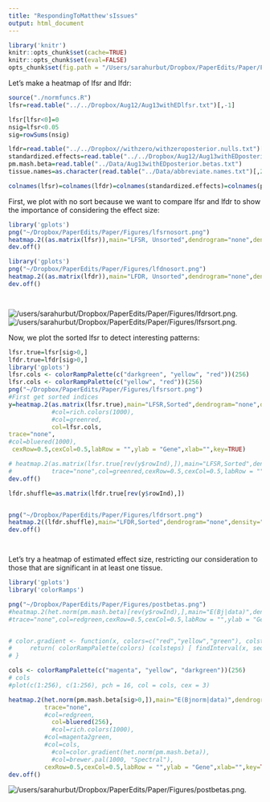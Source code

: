 ```yaml
---
title: "RespondingToMatthew'sIssues"
output: html_document
---
```


```r
library('knitr')
knitr::opts_chunk$set(cache=TRUE)
knitr::opts_chunk$set(eval=FALSE)
opts_chunk$set(fig.path = "/Users/sarahurbut/Dropbox/PaperEdits/Paper/Figures/") 
```

Let's make a heatmap of lfsr and lfdr:

```r
source("./normfuncs.R")
lfsr=read.table("../../Dropbox/Aug12/Aug13withEDlfsr.txt")[,-1]

lfsr[lfsr<0]=0
nsig=lfsr<0.05
sig=rowSums(nsig)

lfdr=read.table("../../Dropbox//withzero/withzeroposterior.nulls.txt")[,-1]
standardized.effects=read.table("../../Dropbox/Aug12/Aug13withEDposterior.means.txt")[,-1]
pm.mash.beta=read.table("../Data/Aug13withEDposterior.betas.txt")
tissue.names=as.character(read.table("../Data/abbreviate.names.txt")[,2])

colnames(lfsr)=colnames(lfdr)=colnames(standardized.effects)=colnames(pm.mash.beta)=tissue.names

```

First, we plot with no sort because we want to compare lfsr and lfdr to show the importance of considering the effect size:

```r

library('gplots')
png("~/Dropbox/PaperEdits/Paper/Figures/lfsrnosort.png")
heatmap.2((as.matrix(lfsr)),main="LFSR, Unsorted",dendrogram="none",density="none",Colv=FALSE,Rowv=FALSE,trace="none",col=bluered(1000),cexRow=0.5,cexCol=0.5,labRow = "",ylab = "Gene",xlab="",key = T)
dev.off()

library('gplots')
png("~/Dropbox/PaperEdits/Paper/Figures/lfdnosort.png")
heatmap.2((as.matrix(lfdr)),main="LFDR, Unsorted",dendrogram="none",density="none",Colv=FALSE,Rowv = FALSE,trace="none",col=bluered(1000),cexRow=0.5,cexCol=0.5,labRow = "",ylab = "Gene",xlab="",key = FALSE)
dev.off()




```

![/users/sarahurbut/Dropbox/PaperEdits/Paper/Figures/lfdrsort.png](/Users/sarahurbut/Dropbox/PaperEdits/Paper/Figures/lfdrsort.png).
![/users/sarahurbut/Dropbox/PaperEdits/Paper/Figures/lfsrsort.png](/Users/sarahurbut/Dropbox/PaperEdits/Paper/Figures/lfsrsort.png).

Now, we plot the sorted lfsr to detect interesting patterns:

```r

lfsr.true=lfsr[sig>0,]
lfdr.true=lfdr[sig>0,]
library('gplots')
lfsr.cols <- colorRampPalette(c("darkgreen", "yellow", "red"))(256)
lfsr.cols <- colorRampPalette(c("yellow", "red"))(256)
png("~/Dropbox/PaperEdits/Paper/Figures/lfsrsort.png")
#First get sorted indices
y=heatmap.2(as.matrix(lfsr.true),main="LFSR,Sorted",dendrogram="none",density="none",Colv=FALSE,#Rowv=FALSE,
            #col=rich.colors(1000),
            #col=greenred,
            col=lfsr.cols,
trace="none",
#col=bluered(1000),
 cexRow=0.5,cexCol=0.5,labRow = "",ylab = "Gene",xlab="",key=TRUE)

# heatmap.2(as.matrix(lfsr.true[rev(y$rowInd),]),main="LFSR,Sorted",dendrogram="none",density="none",Colv=FALSE,Rowv=FALSE,
#           trace="none",col=greenred,cexRow=0.5,cexCol=0.5,labRow = "",ylab = "Gene",xlab="",breaks=seq(0,1,by=0.01),key=TRUE)
dev.off()

lfdr.shuffle=as.matrix(lfdr.true[rev(y$rowInd),])


png("~/Dropbox/PaperEdits/Paper/Figures/lfdrsort.png")
heatmap.2((lfdr.shuffle),main="LFDR,Sorted",dendrogram="none",density="none",Colv=FALSE,Rowv=FALSE,trace="none",col=lfsr.cols,cexRow=0.5,cexCol=0.5,labRow = "",ylab = "Gene",xlab="",breaks=seq(0,1,by=1/256),key=TRUE)
dev.off()




```

 Let's try a heatmap of estimated effect size, restricting our consideration to those that are significant in at least one tissue.
 
```r

library('gplots')
library('colorRamps')

png("~/Dropbox/PaperEdits/Paper/Figures/postbetas.png")
#heatmap.2(het.norm(pm.mash.beta)[rev(y$rowInd),],main="E(Bj|data)",dendrogram="none",density="none",Colv=FALSE,Rowv=FALSE,
#trace="none",col=redgreen,cexRow=0.5,cexCol=0.5,labRow = "",ylab = "Gene",xlab="",key=TRUE)


# color.gradient <- function(x, colors=c("red","yellow","green"), colsteps=100) {
#     return( colorRampPalette(colors) (colsteps) [ findInterval(x, seq(min(x),max(x), length.out=colsteps)) ] )
# }

cols <- colorRampPalette(c("magenta", "yellow", "darkgreen"))(256)
# cols
#plot(c(1:256), c(1:256), pch = 16, col = cols, cex = 3)

heatmap.2(het.norm(pm.mash.beta[sig>0,]),main="E(Bjnorm|data)",dendrogram="none",density="none",Colv=FALSE,#Rowv=FALSE,
          trace="none",
          #col=redgreen,
            col=bluered(256),
            #col=rich.colors(1000),
          #col=magenta2green,
          #col=cols,
            #col=color.gradient(het.norm(pm.mash.beta)),
            #col=brewer.pal(1000, "Spectral"),
          cexRow=0.5,cexCol=0.5,labRow = "",ylab = "Gene",xlab="",key=TRUE)
dev.off()
```
 
![/users/sarahurbut/Dropbox/PaperEdits/Paper/Figures/postbetas.png](/Users/sarahurbut/Dropbox/PaperEdits/Paper/Figures/postbetas.png).

